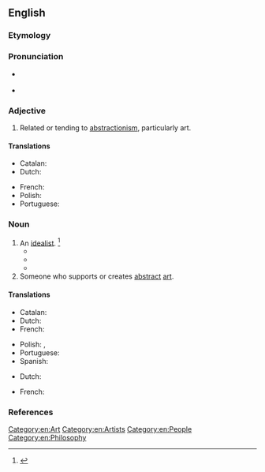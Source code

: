 ==English==

===Etymology===
{{suffix|en|abstraction|ist}}

===Pronunciation===
* {{a|US}} {{IPA|en|/æbˈstɹæk.ʃən.əst/}}
* {{audio|en|LL-Q1860 (eng)-Vealhurl-abstractionist.wav|Audio (UK)}}

===Adjective===
{{en-adj}}

# Related or tending to [[abstractionism]], particularly art.

====Translations====
{{trans-top|Related to abstract art}}
* Catalan: {{t|ca|abstraccionista|m|f}}
* Dutch: {{t|nl|abstractionistisch}}
{{trans-mid}}
* French: {{t+|fr|abstractionniste|m|f}}
* Polish: {{t+|pl|abstrakcjonistyczny}}
* Portuguese: {{t+|pt|abstracionista}}
{{trans-bottom}}

===Noun===
{{en-noun}}

# An [[idealist]]. {{defdate|First attested in the mid 19<sup>th</sup> century.}}<ref name=SOED>{{R:SOED5|page=10}}</ref>
#* {{quote-book|en|last=Emerson|first=Ralph Waldo|authorlink=Ralph Waldo Emerson|chapter=[[s:Essays: Second Series/Nominalist and Realist|Nominalist and Realist]]|title=[[s:Essays: Second Series|Essays, Second Series]]|year=1844|text=She punishes '''abstractionists''', and will only forgive an induction which is rare and casual.}}
#* {{quote-book|en|last=Emerson|first=Ralph Waldo|authorlink=Ralph Waldo Emerson|chapter=[[s:Representative Men/Montaigne; or, the Skeptic|Montaigne; or, the Skeptic]]|title=[[s:Representative Men|Representative Men]]|year=1850|text=If you come near them and see what conceits they entertain,—they are '''abstractionists''', and spend their days and nights in dreaming some dream; in expecting the homage of society to some precious scheme, built on a truth, but destitute of proportion in its presentment, of justness in its application, and of all energy of will in the schemer to embody and vitalize it.}}
#* {{quote-book|en|last=Adams|first=Charles Francis|authorlink=Charles Francis Adams Jr.|title=[[s:’Tis Sixty Years Since|’Tis Sixty Years Since]]|location=New York|publisher=The Macmillan Company|year=1913|page=[[s:Page:'Tis Sixty Years Since.djvu/25|15]]|text=In this all-important respect I do not hesitate to say we theorists and '''abstractionists''' of the North, throughout that long anti-slavery discussion which ended with the 1861 dash of arms, were thoroughly wrong.}}
# Someone who supports or creates [[abstract]] [[art]].

====Translations====
{{trans-top|someone who paints or creates abstract art}}
* Catalan: {{t|ca|abstraccionista|m|f}}
* Dutch: {{t|nl|[[abstract]] [[kunstenaar]]|m}}
* French: {{t+|fr|abstractionniste|m|f}}
{{trans-mid}}
* Polish: {{t+|pl|abstrakcjonista|m}}, {{t+|pl|abstrakcjonistka|f}}
* Portuguese: {{t+|pt|abstracionista|m|f}}
* Spanish: {{t|es|abstraccionista|m|f}}
{{trans-bottom}}

{{trans-top|an idealist}}
* Dutch: {{t|nl|abstractionist|m}}
{{trans-mid}}
* French: {{t+|fr|idéaliste|m|f}}
{{trans-bottom}}

===References===
<references/>

[[Category:en:Art]]
[[Category:en:Artists]]
[[Category:en:People]]
[[Category:en:Philosophy]]